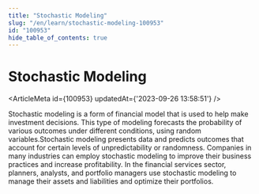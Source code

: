 ```yaml
---
title: "Stochastic Modeling"
slug: "/en/learn/stochastic-modeling-100953"
id: "100953"
hide_table_of_contents: true
---
```



# Stochastic Modeling

<ArticleMeta id={100953} updatedAt={'2023-09-26 13:58:51'} />
<div className='border-solid border-b border-t-0 my-4 border-[var(--ifm-color-gray-300)]' />

Stochastic modeling is a form of financial model that is used to help make investment decisions. This type of modeling forecasts the probability of various outcomes under different conditions, using random variables.Stochastic modeling presents data and predicts outcomes that account for certain levels of unpredictability or randomness. Companies in many industries can employ stochastic modeling to improve their business practices and increase profitability. In the financial services sector, planners, analysts, and portfolio managers use stochastic modeling to manage their assets and liabilities and optimize their portfolios.
